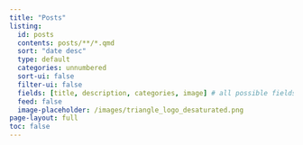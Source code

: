 ```yaml
---
title: "Posts"
listing:
  id: posts
  contents: posts/**/*.qmd
  sort: "date desc"
  type: default
  categories: unnumbered
  sort-ui: false
  filter-ui: false
  fields: [title, description, categories, image] # all possible fields under https://quarto.org/docs/websites/website-listings.html#listing-fields
  feed: false
  image-placeholder: /images/triangle_logo_desaturated.png
page-layout: full
toc: false
---
```


::: {#posts}
:::
